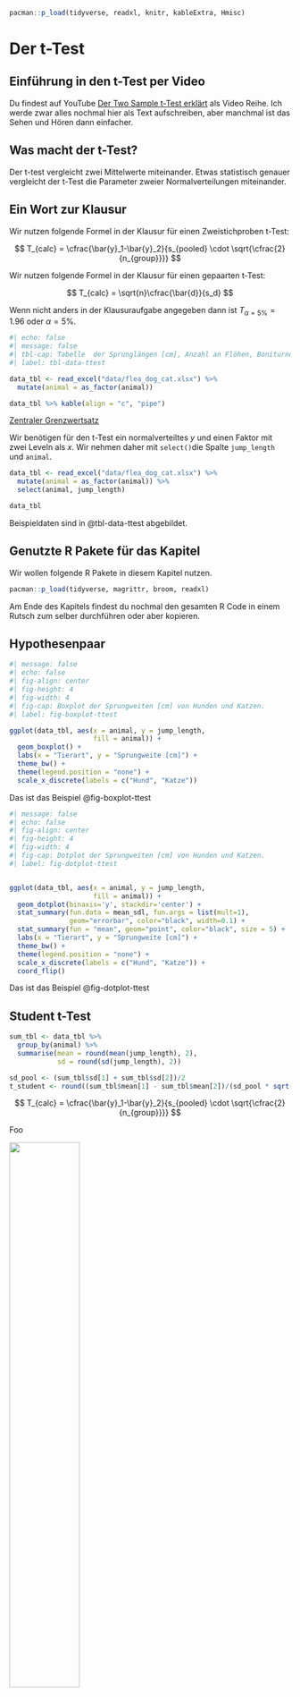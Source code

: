```r
pacman::p_load(tidyverse, readxl, knitr, kableExtra, Hmisc)
```

# Der t-Test {#sec-ttest}

::: callout-tip
## Einführung in den t-Test per Video

Du findest auf YouTube [Der Two Sample t-Test erklärt](https://youtu.be/iECcenEDzOM) als Video Reihe. Ich werde zwar alles nochmal hier als Text aufschreiben, aber manchmal ist das Sehen und Hören dann einfacher.
:::

::: callout-note
## Was macht der t-Test?

Der t-test vergleicht zwei Mittelwerte miteinander. Etwas statistisch genauer vergleicht der t-Test die Parameter zweier Normalverteilungen miteinander.
:::

::: {.callout-caution collapse="true"}
## Ein Wort zur Klausur

Wir nutzen folgende Formel in der Klausur für einen Zweistichproben t-Test:

$$
T_{calc} = \cfrac{\bar{y}_1-\bar{y}_2}{s_{pooled} \cdot \sqrt{\cfrac{2}{n_{group}}}}
$$

Wir nutzen folgende Formel in der Klausur für einen gepaarten t-Test:

$$
T_{calc} = \sqrt{n}\cfrac{\bar{d}}{s_d}
$$

Wenn nicht anders in der Klausuraufgabe angegeben dann ist $T_{\alpha = 5\%} = 1.96$ oder $\alpha = 5\%$.
:::

```r
#| echo: false
#| message: false
#| tbl-cap: Tabelle  der Sprunglängen [cm], Anzahl an Flöhen, Boniturnote sowie der Infektionsstatus von Hunden und Katzen.
#| label: tbl-data-ttest

data_tbl <- read_excel("data/flea_dog_cat.xlsx") %>% 
  mutate(animal = as_factor(animal))

data_tbl %>% kable(align = "c", "pipe")
```

::: column-margin
[Zentraler Grenzwertsatz](https://de.wikipedia.org/wiki/Zentraler_Grenzwertsatz)
:::

Wir benötigen für den t-Test ein normalverteiltes $y$ und einen Faktor mit zwei Leveln als $x$. Wir nehmen daher mit `select()`die Spalte `jump_length` und `animal`.

```r
data_tbl <- read_excel("data/flea_dog_cat.xlsx") %>% 
  mutate(animal = as_factor(animal)) %>% 
  select(animal, jump_length)

data_tbl
```

Beispieldaten sind in @tbl-data-ttest abgebildet.

## Genutzte R Pakete für das Kapitel

Wir wollen folgende R Pakete in diesem Kapitel nutzen.

```r
pacman::p_load(tidyverse, magrittr, broom, readxl)
```

Am Ende des Kapitels findest du nochmal den gesamten R Code in einem Rutsch zum selber durchführen oder aber kopieren.

## Hypothesenpaar

```{=tex}
\begin{align*} 
H_0: \bar{y}_{dog} &= \bar{y}_{cat} \\  
H_A: \bar{y}_{dog} &\neq \bar{y}_{cat} \\   
\end{align*}
```
```r
#| message: false
#| echo: false
#| fig-align: center
#| fig-height: 4
#| fig-width: 4
#| fig-cap: Boxplot der Sprungweiten [cm] von Hunden und Katzen.
#| label: fig-boxplot-ttest

ggplot(data_tbl, aes(x = animal, y = jump_length, 
                     fill = animal)) +
  geom_boxplot() +
  labs(x = "Tierart", y = "Sprungweite [cm]") +
  theme_bw() +
  theme(legend.position = "none") +
  scale_x_discrete(labels = c("Hund", "Katze"))

```

Das ist das Beispiel @fig-boxplot-ttest

```r
#| message: false
#| echo: false
#| fig-align: center
#| fig-height: 4
#| fig-width: 4
#| fig-cap: Dotplot der Sprungweiten [cm] von Hunden und Katzen.
#| label: fig-dotplot-ttest


ggplot(data_tbl, aes(x = animal, y = jump_length, 
                     fill = animal)) + 
  geom_dotplot(binaxis='y', stackdir='center') + 
  stat_summary(fun.data = mean_sdl, fun.args = list(mult=1), 
               geom="errorbar", color="black", width=0.1) +
  stat_summary(fun = "mean", geom="point", color="black", size = 5) +
  labs(x = "Tierart", y = "Sprungweite [cm]") +
  theme_bw() +
  theme(legend.position = "none") +
  scale_x_discrete(labels = c("Hund", "Katze")) +
  coord_flip()


```

Das ist das Beispiel @fig-dotplot-ttest

## Student t-Test

```r
sum_tbl <- data_tbl %>% 
  group_by(animal) %>% 
  summarise(mean = round(mean(jump_length), 2), 
            sd = round(sd(jump_length), 2)) 

sd_pool <- (sum_tbl$sd[1] + sum_tbl$sd[2])/2
t_student <- round((sum_tbl$mean[1] - sum_tbl$mean[2])/(sd_pool * sqrt(2/7)), 2)
```

$$
T_{calc} = \cfrac{\bar{y}_1-\bar{y}_2}{s_{pooled} \cdot \sqrt{\cfrac{2}{n_{group}}}}
$$

Foo

::: column-margin
![](images/angel_01.png){fig-align="center" width="50%"}

Eigentlich wäre hier folgende Formel richtig...

$$
s_{pooled} = \sqrt{\frac{1}{2} (s^2_{y_1} + s^2_{y_2})}
$$ ...aber auch hier erwischen wir einen Statistikengel um es etwas einfacher zu machen.
:::

$$
s_{pooled} = \cfrac{s_{y_1} + s_{y_2}}{2}
$$

$$
s_{pooled} = \cfrac{`r sum_tbl$sd[1]` + `r sum_tbl$sd[2]`}{2} = `r sd_pool`
$$

$$
T_{calc} = \cfrac{`r sum_tbl$mean[1]`- `r sum_tbl$mean[2]`}{`r sd_pool` \cdot \sqrt{\cfrac{2}{7}}} = `r t_student`
$$

```r
t.test(jump_length ~ animal, 
       data = data_tbl, var.equal = TRUE)
```

```r
t.test(jump_length ~ animal, 
       data = data_tbl, var.equal = TRUE) %>% 
  tidy() 
```

## Welch t-Test

$$
T_{calc} = \cfrac{\bar{y_1} - \bar{y_2}}{\sqrt{\cfrac{s^2_{y_1}}{n} + \cfrac{s^2_{y_2}}{m}}}
$$

Hier muss man noch bedenken, dass die Freiheitsgrade anders berechnte werden Die Freiheitsgrade werden mit[^stat-tests-ttest-1]

[^stat-tests-ttest-1]: $$df = \cfrac{\left(\cfrac{s^2_{y_1}}{n} +
    \cfrac{s^2_{y_2}}{m}\right)^2}{\cfrac{\left(\cfrac{s^2_{y_1}}{n}\right)^2}{n-1} + \cfrac{\left(\cfrac{s^2_{y_2}}{m}\right)^2}{m-1}}$$

```r
t.test(jump_length ~ animal, 
       data = data_tbl, var.equal = FALSE)
```

```r
t.test(jump_length ~ animal, 
       data = data_tbl, var.equal = FALSE) %>% 
  tidy() 
```

## Verbundener t-Test (Paired t-Test)

$$
T_{calc} = \sqrt{n}\cfrac{\bar{d}}{s_d}
$$

```r
t.test(jump_length ~ animal, 
       data = data_tbl, paired = TRUE)
```

```r
t.test(jump_length ~ animal, 
       data = data_tbl, paired = TRUE) %>% 
  tidy() 
```

## Freiheitsgrade im t-Test

![kjk](images/t-verteilung_06.png){#fig-ttest-06 fig-align="center"}

## Die Wichtigkeit des t-Tests

$$
\text{Teststatistik} = \cfrac{\text{Signal}}{\text{Noise}}
$$

## Der t-Test in der Regression

```r
lm(jump_length ~ animal, 
       data = data_tbl) %>% 
  tidy() 
```

